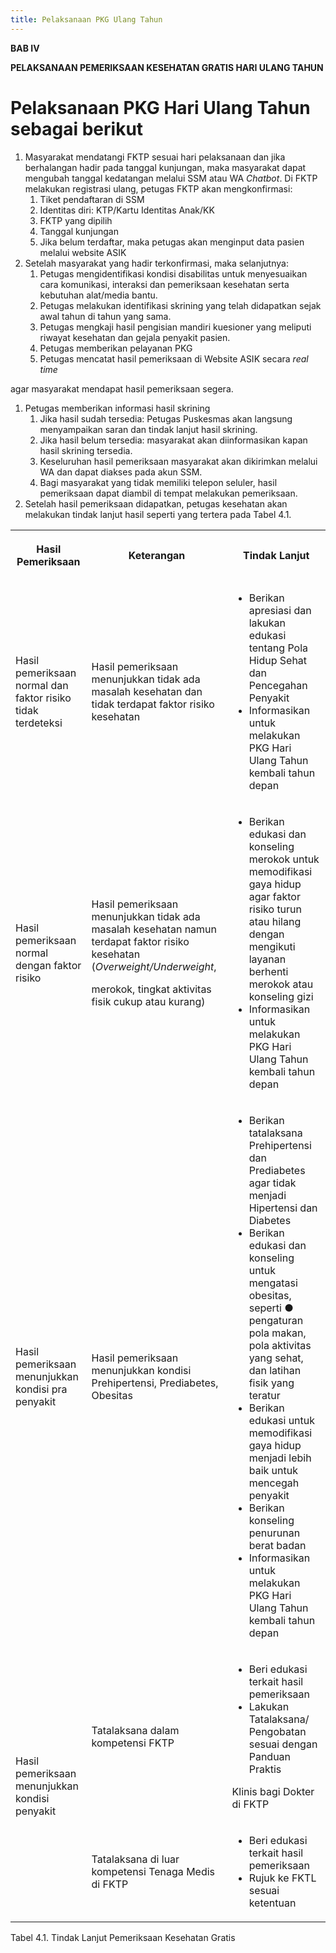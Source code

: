 ```yaml
---
title: Pelaksanaan PKG Ulang Tahun
---
```


**BAB IV**

**PELAKSANAAN PEMERIKSAAN KESEHATAN GRATIS HARI ULANG TAHUN**

# Pelaksanaan PKG Hari Ulang Tahun sebagai berikut

1. Masyarakat mendatangi FKTP sesuai hari pelaksanaan dan jika berhalangan hadir pada tanggal kunjungan, maka masyarakat dapat mengubah tanggal kedatangan melalui SSM atau WA _Chatbot_. Di FKTP melakukan registrasi ulang, petugas FKTP akan mengkonfirmasi:
    1. Tiket pendaftaran di SSM
    2. Identitas diri: KTP/Kartu Identitas Anak/KK
    3. FKTP yang dipilih
    4. Tanggal kunjungan
    5. Jika belum terdaftar, maka petugas akan menginput data pasien melalui website ASIK
2. Setelah masyarakat yang hadir terkonfirmasi, maka selanjutnya:
    1. Petugas mengidentifikasi kondisi disabilitas untuk menyesuaikan cara komunikasi, interaksi dan pemeriksaan kesehatan serta kebutuhan alat/media bantu.
    2. Petugas melakukan identifikasi skrining yang telah didapatkan sejak awal tahun di tahun yang sama.
    3. Petugas mengkaji hasil pengisian mandiri kuesioner yang meliputi riwayat kesehatan dan gejala penyakit pasien.
    4. Petugas memberikan pelayanan PKG
    5. Petugas mencatat hasil pemeriksaan di Website ASIK secara _real time_

agar masyarakat mendapat hasil pemeriksaan segera.

1. Petugas memberikan informasi hasil skrining
    1. Jika hasil sudah tersedia: Petugas Puskesmas akan langsung menyampaikan saran dan tindak lanjut hasil skrining.
    2. Jika hasil belum tersedia: masyarakat akan diinformasikan kapan hasil skrining tersedia.
    3. Keseluruhan hasil pemeriksaan masyarakat akan dikirimkan melalui WA dan dapat diakses pada akun SSM.
    4. Bagi masyarakat yang tidak memiliki telepon seluler, hasil pemeriksaan dapat diambil di tempat melakukan pemeriksaan.
2. Setelah hasil pemeriksaan didapatkan, petugas kesehatan akan melakukan tindak lanjut hasil seperti yang tertera pada Tabel 4.1.

<table><tbody><tr><th><p><strong>Hasil Pemeriksaan</strong></p></th><th><p><strong>Keterangan</strong></p></th><th><p><strong>Tindak Lanjut</strong></p></th></tr><tr><td><p>Hasil pemeriksaan normal dan faktor risiko tidak terdeteksi</p></td><td><p>Hasil pemeriksaan menunjukkan tidak ada masalah kesehatan dan tidak terdapat faktor risiko kesehatan</p></td><td><ul><li>Berikan apresiasi dan lakukan edukasi tentang Pola Hidup Sehat dan Pencegahan Penyakit</li><li>Informasikan untuk melakukan PKG Hari Ulang Tahun kembali tahun depan</li></ul></td></tr><tr><td><p>Hasil pemeriksaan normal dengan faktor risiko</p></td><td><p>Hasil pemeriksaan menunjukkan tidak ada masalah kesehatan namun terdapat faktor risiko kesehatan (<em>Overweight/Underweight</em>,</p><p>merokok, tingkat aktivitas fisik cukup atau kurang)</p></td><td><ul><li>Berikan edukasi dan konseling merokok untuk memodifikasi gaya hidup agar faktor risiko turun atau hilang dengan mengikuti layanan berhenti merokok atau konseling gizi</li><li>Informasikan untuk melakukan PKG Hari Ulang Tahun kembali tahun depan</li></ul></td></tr><tr><td><p>Hasil pemeriksaan menunjukkan kondisi pra penyakit</p></td><td><p>Hasil pemeriksaan menunjukkan kondisi Prehipertensi, Prediabetes, Obesitas</p></td><td><ul><li>Berikan tatalaksana Prehipertensi dan Prediabetes agar tidak menjadi Hipertensi dan Diabetes</li><li>Berikan edukasi dan konseling untuk mengatasi obesitas, seperti ● pengaturan pola makan, pola aktivitas yang sehat, dan latihan fisik yang teratur</li><li>Berikan edukasi untuk memodifikasi gaya hidup menjadi lebih baik untuk mencegah penyakit</li><li>Berikan konseling penurunan berat badan</li><li>Informasikan untuk melakukan PKG Hari Ulang Tahun kembali tahun depan</li></ul></td></tr><tr><td rowspan="2"><p>Hasil pemeriksaan menunjukkan kondisi penyakit</p></td><td><p>Tatalaksana dalam kompetensi FKTP</p></td><td><ul><li>Beri edukasi terkait hasil pemeriksaan</li><li>Lakukan Tatalaksana/ Pengobatan sesuai dengan Panduan Praktis</li></ul><p>Klinis bagi Dokter di FKTP</p></td></tr><tr><td><p>Tatalaksana di luar kompetensi Tenaga Medis di FKTP</p></td><td><ul><li>Beri edukasi terkait hasil pemeriksaan</li><li>Rujuk ke FKTL sesuai ketentuan</li></ul></td></tr></tbody></table>

Tabel 4.1. Tindak Lanjut Pemeriksaan Kesehatan Gratis

